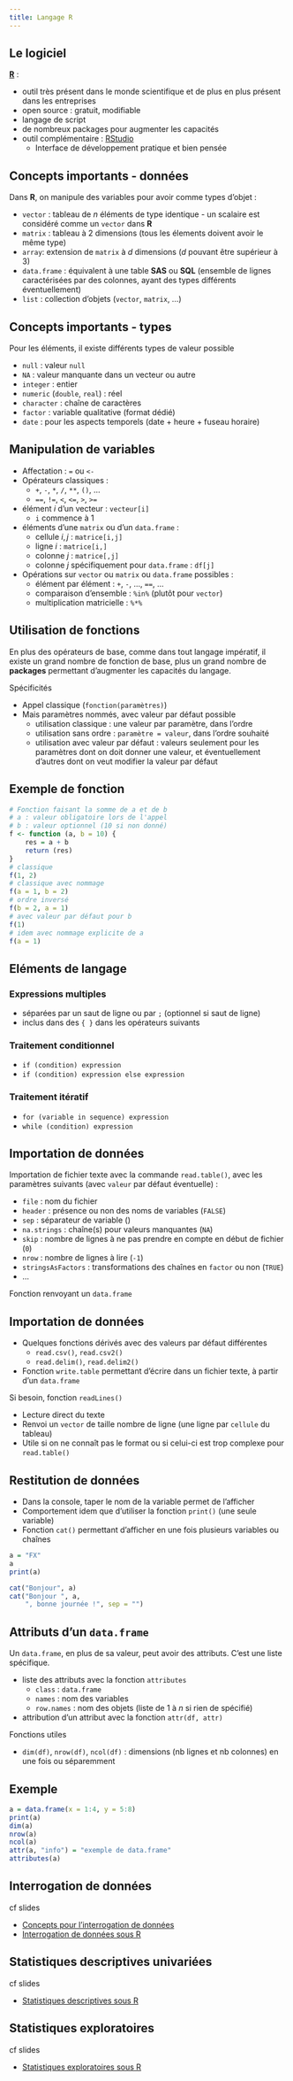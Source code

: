 ```yaml
---
title: Langage R
---
```


## Le logiciel

[**R**](http://www.r-project.org) :

- outil très présent dans le monde scientifique et de plus en plus présent dans les entreprises
- open source : gratuit, modifiable
- langage de script
- de nombreux packages pour augmenter les capacités
- outil complémentaire : [RStudio](https://www.rstudio.com/)
	- Interface de développement pratique et bien pensée

## Concepts importants - données

Dans **R**, on manipule des variables pour avoir comme types d'objet :

- `vector` : tableau de $n$ éléments de type identique 	- un scalaire est considéré comme un `vector` dans **R**
- `matrix` : tableau à 2 dimensions (tous les élements doivent avoir le même type)
- `array`: extension de `matrix` à $d$ dimensions ($d$ pouvant être supérieur à 3)
- `data.frame` : équivalent à une table **SAS** ou **SQL** (ensemble de lignes caractérisées par des colonnes, ayant des types différents éventuellement)
- `list` : collection d'objets (`vector`, `matrix`, ...)

## Concepts importants - types

Pour les éléments, il existe différents types de valeur possible 

- `null` : valeur `null`
- `NA` : valeur manquante dans un vecteur ou autre
- `integer` : entier
- `numeric` (`double`, `real`) : réel
- `character` : chaîne de caractères
- `factor` : variable qualitative (format dédié)
- `date` : pour les aspects temporels (date + heure + fuseau horaire)

## Manipulation de variables

<div class="columns-2">

- Affectation : `=` ou `<-`
- Opérateurs classiques : 
	- `+`, `-`, `*`, `/`, `**`, `()`, ...
	- `==`, `!=`, `<`, `<=`, `>`, `>=`
- élément $i$ d'un vecteur : `vecteur[i]` 
	- `i` commence à 1
- éléments d'une `matrix` ou d'un `data.frame` :
	- cellule $i,j$ : `matrice[i,j]`
	- ligne $i$ : `matrice[i,]`
	- colonne $j$ : `matrice[,j]` 
	- colonne $j$ spécifiquement pour `data.frame` : `df[j]`

- Opérations sur `vector` ou `matrix` ou `data.frame` possibles :
	- élément par élément : `+`, `-`, ..., `==`, ...
	- comparaison d'ensemble : `%in%` (plutôt pour `vector`)
	- multiplication matricielle : `%*%`

</div>


## Utilisation de fonctions

En plus des opérateurs de base, comme dans tout langage impératif, il existe un grand nombre de fonction de base, plus un grand nombre de **packages** permettant d'augmenter les capacités du langage.

Spécificités 

- Appel classique (`fonction(paramètres)`)
- Mais paramètres nommés, avec valeur par défaut possible
	- utilisation classique : une valeur par paramètre, dans l'ordre
	- utilisation sans ordre : `paramètre = valeur`, dans l'ordre souhaité
	- utilisation avec valeur par défaut : valeurs seulement pour les paramètres dont on doit donner une valeur, et éventuellement d'autres dont on veut modifier la valeur par défaut

## Exemple de fonction 

<div class = "columns-2">
```r
# Fonction faisant la somme de a et de b
# a : valeur obligatoire lors de l'appel
# b : valeur optionnel (10 si non donné)
f <- function (a, b = 10) {
	res = a + b
	return (res)
}
# classique
f(1, 2)
# classique avec nommage
f(a = 1, b = 2)
# ordre inversé
f(b = 2, a = 1)
# avec valeur par défaut pour b
f(1)
# idem avec nommage explicite de a
f(a = 1)
```
</div>

## Eléments de langage

### Expressions multiples 

- séparées par un saut de ligne ou par `;` (optionnel si saut de ligne)
- inclus dans des `{ }` dans les opérateurs suivants

### Traitement conditionnel

- `if (condition) expression`
- `if (condition) expression else expression`

### Traitement itératif

- `for (variable in sequence) expression`
- `while (condition) expression`

## Importation de données

Importation de fichier texte avec la commande `read.table()`, avec les paramètres suivants (avec `valeur` par défaut éventuelle) :

- `file` : nom du fichier
- `header` : présence ou non des noms de variables (`FALSE`)
- `sep` : séparateur de variable (` `)
- `na.strings` : chaîne(s) pour valeurs manquantes (`NA`)
- `skip` : nombre de lignes à ne pas prendre en compte en début de fichier (`0`)
- `nrow` : nombre de lignes à lire (`-1`)
- `stringsAsFactors` : transformations des chaînes en `factor` ou non (`TRUE`)
- ...

Fonction renvoyant un `data.frame`

## Importation de données

- Quelques fonctions dérivés avec des valeurs par défaut différentes 
	- `read.csv()`, `read.csv2()`
	- `read.delim()`, `read.delim2()`
- Fonction `write.table` permettant d'écrire dans un fichier texte, à partir d'un `data.frame`

Si besoin, fonction `readLines()` 

- Lecture direct du texte
- Renvoi un `vector` de taille nombre de ligne (une ligne par `cellule` du tableau)
- Utile si on ne connaît pas le format ou si celui-ci est trop complexe pour `read.table()`

## Restitution de données 

- Dans la console, taper le nom de la variable permet de l'afficher
- Comportement idem que d'utiliser la fonction `print()` (une seule variable)
- Fonction `cat()` permettant d'afficher en une fois plusieurs variables ou chaînes

<div class = "columns-2">
```r
a = "FX"
a
print(a)
```

```r
cat("Bonjour", a)
cat("Bonjour ", a, 
    ", bonne journée !", sep = "")
```
</div>

## Attributs d'un `data.frame`

Un `data.frame`, en plus de sa valeur, peut avoir des attributs. C'est une liste spécifique.

- liste des attributs avec la fonction `attributes`
	- `class` : `data.frame`
	- `names` : nom des variables
	- `row.names` : nom des objets (liste de $1$ à $n$ si rien de spécifié)
- attribution d'un attribut avec la fonction `attr(df, attr)`

Fonctions utiles

- `dim(df)`, `nrow(df)`, `ncol(df)` : dimensions (nb lignes et nb colonnes) en une fois ou séparemment

## Exemple {.smaller}

<div class = "columns-2">
```r
a = data.frame(x = 1:4, y = 5:8)
print(a)
dim(a)
nrow(a)
ncol(a)
attr(a, "info") = "exemple de data.frame"
attributes(a)
``` 
</div>

## Interrogation de données

cf slides 

- [Concepts pour l'interrogation de données](interrogation-concepts.html)
- [Interrogation de données sous R](interrogation-r.html)

## Statistiques descriptives univariées

cf slides

- [Statistiques descriptives sous R](stats-desc-r.html)

## Statistiques exploratoires

cf slides

- [Statistiques exploratoires sous R](stats-explo-r.html)
